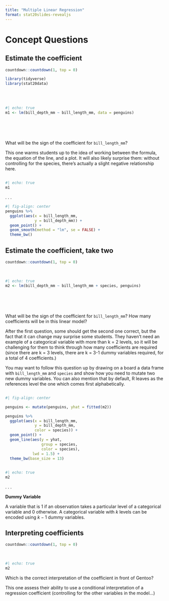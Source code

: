 ```yaml
---
title: "Multiple Linear Regression"
format: stat20slides-revealjs
---
```


# Concept Questions

## Estimate the coefficient

```r
countdown::countdown(1, top = 0)
```

```r
library(tidyverse)
library(stat20data)
```

\
\

```r
#| echo: true
m1 <- lm(bill_depth_mm ~ bill_length_mm, data = penguins)
```

\
\
\

:::{.poll}
What will be the sign of the coefficient for  `bill_length_mm`?
:::

:::notes
This one warms students up to the idea of working between the formula, the equation of the line, and a plot. It will also likely surprise them: without controlling for the species, there's actually a slight negative relationship here.
:::


## 

```r
#| echo: true
m1
```

. . .

```r
#| fig-align: center
penguins %>%
  ggplot(aes(x = bill_length_mm,
             y = bill_depth_mm)) +
  geom_point() +
  geom_smooth(method = "lm", se = FALSE) +
  theme_bw()
```


## Estimate the coefficient, take two

```r
countdown::countdown(1, top = 0)
```

\

```r
#| echo: true
m2 <- lm(bill_depth_mm ~ bill_length_mm + species, penguins)
```

\
\
\

:::{.poll}
What will be the sign of the coefficient for  `bill_length_mm`? How many coefficients will be in this linear model?
:::

:::notes
After the first question, some should get the second one correct, but the fact that it can change may surprise some students. They haven't need an example of a categorical variable with more than k = 2 levels, so it will be challenging for them to think through how many coefficients are required (since there are k = 3 levels, there are k = 3-1 dummy variables required, for a total of 4 coefficients.)

You may want to follow this question up by drawing on a board a data frame with `bill_length_mm` and `species` and show how you need to mutate two new dummy variables. You can also mention that by default, R leaves as the references level the one which comes first alphabetically.
:::

## 

```r
#| fig-align: center

penguins <- mutate(penguins, yhat = fitted(m2))

penguins %>%
  ggplot(aes(x = bill_length_mm,
             y = bill_depth_mm,
             color = species)) +
  geom_point() +
  geom_line(aes(y = yhat, 
                group = species,
                color = species),
            lwd = 1.5) +
  theme_bw(base_size = 13)
```

##

```r
#| echo: true
m2
```

. . .

**Dummy Variable**

A variable that is 1 if an observation takes a particular level of a categorical variable and 0 otherwise. A categorical variable with $k$ levels can be encoded using $k - 1$ dummy variables.


## Interpreting coefficients

```r
countdown::countdown(1, top = 0)
```

\

```r
#| echo: true
m2
```

:::poll
Which is the correct interpretation of the coefficient in front of Gentoo?
:::

:::notes
This one assess their ability to use a conditional interpretation of a regression coefficient (controlling for the other variables in the model...)
:::


<!-- ## MLR Geometry -->

<!-- . . . -->

<!-- ```{r} -->
<!-- countdown::countdown(1, top = 0) -->
<!-- ``` -->

<!-- ```{r} -->
<!-- zagat <- read_csv("https://www.dropbox.com/s/c797oanmvdzjegt/zagat.csv?dl=1") -->
<!-- ``` -->

<!-- ```{r} -->
<!-- #| echo: true -->
<!-- m3 <- lm(price ~ food + decor + geo, data = zagat) -->
<!-- ``` -->

<!-- :::poll -->
<!-- What is the geometry described by this model? -->
<!-- ::: -->

<!-- ::: -->
<!-- The answer is two parallel planes. -->

<!-- This is to test their ability to extrapolate from the examples they've seen in the notes. It's also to have fun spinning a 3D scatter plot. -->

<!-- Students might ask about higher dim, where these models describe "hyperplanes". -->
<!-- ::: -->


<!-- ## -->

<!-- ```{r} -->
<!-- #| code-fold: false -->
<!-- #| echo: false -->
<!-- #| eval: false -->
<!-- library(plotly) -->
<!-- library(reshape2) -->

<!-- grid_points <- 30 -->
<!-- axis_x <- seq(min(zagat$food), -->
<!--               max(zagat$food), -->
<!--               length.out = grid_points) -->
<!-- axis_y <- seq(min(zagat$decor), -->
<!--               max(zagat$decor), -->
<!--               length.out = grid_points) -->
<!-- zagat_plane <- expand.grid(food = axis_x, -->
<!--                          decor = axis_y, -->
<!--                          KEEP.OUT.ATTRS = F) -->
<!-- zagat_plane$price <- predict.lm(m3, newdata = zagat_plane) -->
<!-- z <- acast(zagat_plane, food ~ decor + geo, value.var = "price") -->
<!-- p <- plot_ly(zagat, x = ~food, y = ~decor, z = ~price, showlegend=FALSE) %>% -->
<!--   add_markers(marker = list(size = 5, -->
<!--                             opacity = .6, -->
<!--                             color = "steelblue"), -->
<!--               name = ~restaurant) %>% -->
<!--   config(displayModeBar = FALSE) -->
<!-- p %>% -->
<!--   add_surface(x = axis_x, -->
<!--               y = axis_y, -->
<!--               z = z, showscale=FALSE, -->
<!--               colorscale = list(c(0, 1), c("tan", "tan")), -->
<!--               name = "Linear Model") -->
<!-- ``` -->

<!-- ```{r} -->
<!-- library(plotly) -->
<!-- library(reshape2) -->
<!-- m1 <- lm(price ~ food + decor, data = zagat) -->
<!-- grid_points <- 30 -->
<!-- axis_x <- seq(min(zagat$food),  -->
<!--               max(zagat$food), -->
<!--               length.out = grid_points) -->
<!-- axis_y <- seq(min(zagat$decor),  -->
<!--               max(zagat$decor), -->
<!--               length.out = grid_points) -->
<!-- zagat_plane <- expand.grid(food = axis_x,  -->
<!--                          decor = axis_y,  -->
<!--                          KEEP.OUT.ATTRS = F) -->
<!-- zagat_plane$price <- predict.lm(m1, newdata = zagat_plane) -->
<!-- z <- acast(zagat_plane, food ~ decor, value.var = "price") -->

<!-- m2 <- lm(price ~ food + decor + geo, data = zagat) -->

<!-- zagat_plane_geo <- zagat_plane %>% -->
<!--   mutate(geo = 1) -->
<!-- zagat_plane_geo$price <- predict.lm(m2, newdata = zagat_plane_geo) -->
<!-- z_geo <- acast(zagat_plane_geo, food ~ decor, value.var = "price") -->
<!-- zagat_plane_west <- zagat_plane %>% -->
<!--   mutate(geo = 0) -->
<!-- zagat_plane_west$price <- predict.lm(m2, newdata = zagat_plane_west) -->
<!-- z_west <- acast(zagat_plane_west, food ~ decor, value.var = "price") -->

<!-- plot_ly(zagat, x = ~food, y = ~decor, z = ~price) %>% -->
<!--   add_markers(marker = list(size = 5, -->
<!--                             opacity = .6)) %>% -->
<!--   add_surface(x = ~axis_x,  -->
<!--               y = ~axis_y,  -->
<!--               z = ~z_geo, -->
<!--               showscale = FALSE) %>% -->
<!--   add_surface(x = ~axis_x,  -->
<!--               y = ~axis_y,  -->
<!--               z = ~z_west, -->
<!--               showscale = FALSE) -->
<!-- ``` -->

